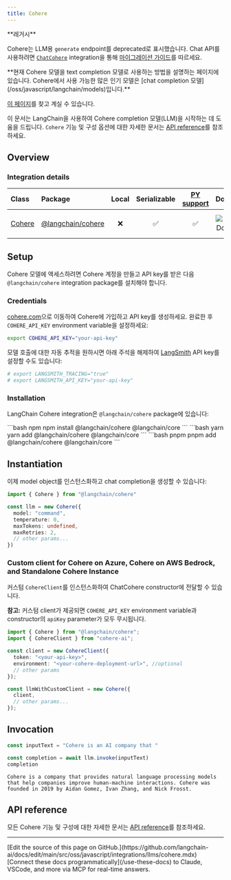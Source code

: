 ```yaml
---
title: Cohere
---
```


<Warning>
**레거시**

Cohere는 LLM용 `generate` endpoint를 deprecated로 표시했습니다. Chat API를 사용하려면 [`ChatCohere`](/oss/javascript/integrations/chat/cohere) integration을 통해 [마이그레이션 가이드](https://docs.cohere.com/docs/migrating-from-cogenerate-to-cochat)를 따르세요.
</Warning>

<Warning>
**현재 Cohere 모델을 text completion 모델로 사용하는 방법을 설명하는 페이지에 있습니다. Cohere에서 사용 가능한 많은 인기 모델은 [chat completion 모델](/oss/javascript/langchain/models)입니다.**

[이 페이지](/oss/javascript/integrations/chat/cohere/)를 찾고 계실 수 있습니다.
</Warning>

이 문서는 LangChain을 사용하여 Cohere completion 모델(LLM)을 시작하는 데 도움을 드립니다. `Cohere` 기능 및 구성 옵션에 대한 자세한 문서는 [API reference](https://api.js.langchain.com/classes/langchain_cohere.Cohere.html)를 참조하세요.

## Overview

### Integration details

| Class | Package | Local | Serializable | [PY support](https://python.langchain.com/docs/integrations/llms/cohere) | Downloads | Version |
| :--- | :--- | :---: | :---: |  :---: | :---: | :---: |
| [Cohere](https://api.js.langchain.com/classes/langchain_cohere.Cohere.html) | [@langchain/cohere](https://api.js.langchain.com/modules/langchain_cohere.html) | ❌ | ✅ | ✅ | ![NPM - Downloads](https://img.shields.io/npm/dm/@langchain/cohere?style=flat-square&label=%20&) | ![NPM - Version](https://img.shields.io/npm/v/@langchain/cohere?style=flat-square&label=%20&) |

## Setup

Cohere 모델에 액세스하려면 Cohere 계정을 만들고 API key를 받은 다음 `@langchain/cohere` integration package를 설치해야 합니다.

### Credentials

[cohere.com](https://cohere.com)으로 이동하여 Cohere에 가입하고 API key를 생성하세요. 완료한 후 `COHERE_API_KEY` environment variable을 설정하세요:

```bash
export COHERE_API_KEY="your-api-key"
```

모델 호출에 대한 자동 추적을 원하시면 아래 주석을 해제하여 [LangSmith](https://docs.smith.langchain.com/) API key를 설정할 수도 있습니다:

```bash
# export LANGSMITH_TRACING="true"
# export LANGSMITH_API_KEY="your-api-key"
```

### Installation

LangChain Cohere integration은 `@langchain/cohere` package에 있습니다:

<CodeGroup>
```bash npm
npm install @langchain/cohere @langchain/core
```
```bash yarn
yarn add @langchain/cohere @langchain/core
```
```bash pnpm
pnpm add @langchain/cohere @langchain/core
```
</CodeGroup>

## Instantiation

이제 model object를 인스턴스화하고 chat completion을 생성할 수 있습니다:

```typescript
import { Cohere } from "@langchain/cohere"

const llm = new Cohere({
  model: "command",
  temperature: 0,
  maxTokens: undefined,
  maxRetries: 2,
  // other params...
})
```

### Custom client for Cohere on Azure, Cohere on AWS Bedrock, and Standalone Cohere Instance

커스텀 `CohereClient`를 인스턴스화하여 ChatCohere constructor에 전달할 수 있습니다.

**참고:** 커스텀 client가 제공되면 `COHERE_API_KEY` environment variable과 constructor의 `apiKey` parameter가 모두 무시됩니다.

```typescript
import { Cohere } from "@langchain/cohere";
import { CohereClient } from "cohere-ai";

const client = new CohereClient({
  token: "<your-api-key>",
  environment: "<your-cohere-deployment-url>", //optional
  // other params
});

const llmWithCustomClient = new Cohere({
  client,
  // other params...
});
```

## Invocation

```typescript
const inputText = "Cohere is an AI company that "

const completion = await llm.invoke(inputText)
completion
```

```output
Cohere is a company that provides natural language processing models that help companies improve human-machine interactions. Cohere was founded in 2019 by Aidan Gomez, Ivan Zhang, and Nick Frosst.
```

## API reference

모든 Cohere 기능 및 구성에 대한 자세한 문서는 [API reference](https://api.js.langchain.com/classes/langchain_cohere.Cohere.html)를 참조하세요.

---

<Callout icon="pen-to-square" iconType="regular">
    [Edit the source of this page on GitHub.](https://github.com/langchain-ai/docs/edit/main/src/oss/javascript/integrations/llms/cohere.mdx)
</Callout>
<Tip icon="terminal" iconType="regular">
    [Connect these docs programmatically](/use-these-docs) to Claude, VSCode, and more via MCP for    real-time answers.
</Tip>
